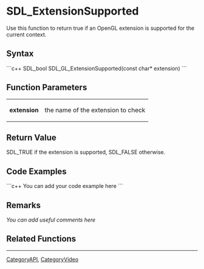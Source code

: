 <!-- pragma section-numbers off -->
<!-- pragma disable-camelcase -->

= SDL_ExtensionSupported =
Use this function to return true if an OpenGL extension is supported for the current context.


== Syntax ==
```c++
SDL_bool SDL_GL_ExtensionSupported(const char* extension)
```

== Function Parameters ==
{|
|'''extension'''
|the name of the extension to check
|}

== Return Value ==
SDL_TRUE if the extension is supported, SDL_FALSE otherwise. 

== Code Examples ==
```c++
You can add your code example here
```

== Remarks ==
''You can add useful comments here''

== Related Functions ==

----
[[CategoryAPI]], [[CategoryVideo]]
